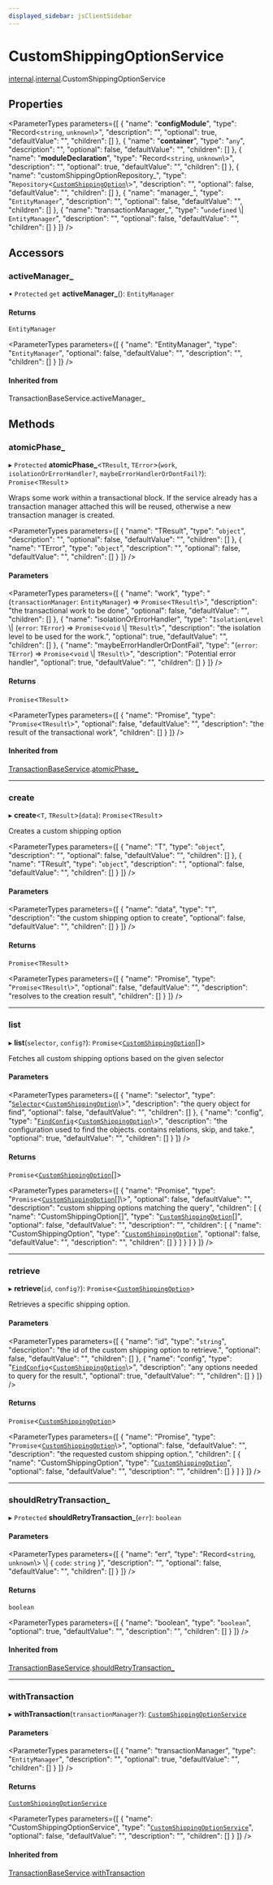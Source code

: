 ```yaml
---
displayed_sidebar: jsClientSidebar
---
```



# CustomShippingOptionService

[internal](../../admin_discounts/modules/admin_discounts.internal.mdx).[internal](../modules/admin_discounts.internal.internal.mdx).CustomShippingOptionService

## Properties

<ParameterTypes parameters={[
  {
    "name": "__configModule__",
    "type": "Record<`string`, `unknown`\\>",
    "description": "",
    "optional": true,
    "defaultValue": "",
    "children": []
  },
  {
    "name": "__container__",
    "type": "`any`",
    "description": "",
    "optional": false,
    "defaultValue": "",
    "children": []
  },
  {
    "name": "__moduleDeclaration__",
    "type": "Record<`string`, `unknown`\\>",
    "description": "",
    "optional": true,
    "defaultValue": "",
    "children": []
  },
  {
    "name": "customShippingOptionRepository_",
    "type": "`Repository`<[`CustomShippingOption`](admin_discounts.internal.internal.CustomShippingOption.mdx)\\>",
    "description": "",
    "optional": false,
    "defaultValue": "",
    "children": []
  },
  {
    "name": "manager_",
    "type": "`EntityManager`",
    "description": "",
    "optional": false,
    "defaultValue": "",
    "children": []
  },
  {
    "name": "transactionManager_",
    "type": "`undefined` \\| `EntityManager`",
    "description": "",
    "optional": false,
    "defaultValue": "",
    "children": []
  }
]} />

## Accessors

### activeManager\_

• `Protected` `get` **activeManager_**(): `EntityManager`

#### Returns

`EntityManager`

<ParameterTypes parameters={[
  {
    "name": "EntityManager",
    "type": "`EntityManager`",
    "optional": false,
    "defaultValue": "",
    "description": "",
    "children": []
  }
]} />

#### Inherited from

TransactionBaseService.activeManager\_

## Methods

### atomicPhase\_

▸ `Protected` **atomicPhase_**<`TResult`, `TError`\>(`work`, `isolationOrErrorHandler?`, `maybeErrorHandlerOrDontFail?`): `Promise`<`TResult`\>

Wraps some work within a transactional block. If the service already has
a transaction manager attached this will be reused, otherwise a new
transaction manager is created.

<ParameterTypes parameters={[
  {
    "name": "TResult",
    "type": "`object`",
    "description": "",
    "optional": false,
    "defaultValue": "",
    "children": []
  },
  {
    "name": "TError",
    "type": "`object`",
    "description": "",
    "optional": false,
    "defaultValue": "",
    "children": []
  }
]} />

#### Parameters

<ParameterTypes parameters={[
  {
    "name": "work",
    "type": "(`transactionManager`: `EntityManager`) => `Promise`<`TResult`\\>",
    "description": "the transactional work to be done",
    "optional": false,
    "defaultValue": "",
    "children": []
  },
  {
    "name": "isolationOrErrorHandler",
    "type": "`IsolationLevel` \\| (`error`: `TError`) => `Promise`<`void` \\| `TResult`\\>",
    "description": "the isolation level to be used for the work.",
    "optional": true,
    "defaultValue": "",
    "children": []
  },
  {
    "name": "maybeErrorHandlerOrDontFail",
    "type": "(`error`: `TError`) => `Promise`<`void` \\| `TResult`\\>",
    "description": "Potential error handler",
    "optional": true,
    "defaultValue": "",
    "children": []
  }
]} />

#### Returns

`Promise`<`TResult`\>

<ParameterTypes parameters={[
  {
    "name": "Promise",
    "type": "`Promise`<`TResult`\\>",
    "optional": false,
    "defaultValue": "",
    "description": "the result of the transactional work",
    "children": []
  }
]} />

#### Inherited from

[TransactionBaseService](admin_discounts.internal.internal.TransactionBaseService.mdx).[atomicPhase_](admin_discounts.internal.internal.TransactionBaseService.mdx#atomicphase_)

___

### create

▸ **create**<`T`, `TResult`\>(`data`): `Promise`<`TResult`\>

Creates a custom shipping option

<ParameterTypes parameters={[
  {
    "name": "T",
    "type": "`object`",
    "description": "",
    "optional": false,
    "defaultValue": "",
    "children": []
  },
  {
    "name": "TResult",
    "type": "`object`",
    "description": "",
    "optional": false,
    "defaultValue": "",
    "children": []
  }
]} />

#### Parameters

<ParameterTypes parameters={[
  {
    "name": "data",
    "type": "`T`",
    "description": "the custom shipping option to create",
    "optional": false,
    "defaultValue": "",
    "children": []
  }
]} />

#### Returns

`Promise`<`TResult`\>

<ParameterTypes parameters={[
  {
    "name": "Promise",
    "type": "`Promise`<`TResult`\\>",
    "optional": false,
    "defaultValue": "",
    "description": "resolves to the creation result",
    "children": []
  }
]} />

___

### list

▸ **list**(`selector`, `config?`): `Promise`<[`CustomShippingOption`](admin_discounts.internal.internal.CustomShippingOption.mdx)[]\>

Fetches all custom shipping options based on the given selector

#### Parameters

<ParameterTypes parameters={[
  {
    "name": "selector",
    "type": "[`Selector`](../modules/admin_discounts.internal.internal.mdx#selector)<[`CustomShippingOption`](admin_discounts.internal.internal.CustomShippingOption.mdx)\\>",
    "description": "the query object for find",
    "optional": false,
    "defaultValue": "",
    "children": []
  },
  {
    "name": "config",
    "type": "[`FindConfig`](../interfaces/admin_discounts.internal.internal.FindConfig.mdx)<[`CustomShippingOption`](admin_discounts.internal.internal.CustomShippingOption.mdx)\\>",
    "description": "the configuration used to find the objects. contains relations, skip, and take.",
    "optional": true,
    "defaultValue": "",
    "children": []
  }
]} />

#### Returns

`Promise`<[`CustomShippingOption`](admin_discounts.internal.internal.CustomShippingOption.mdx)[]\>

<ParameterTypes parameters={[
  {
    "name": "Promise",
    "type": "`Promise`<[`CustomShippingOption`](admin_discounts.internal.internal.CustomShippingOption.mdx)[]\\>",
    "optional": false,
    "defaultValue": "",
    "description": "custom shipping options matching the query",
    "children": [
      {
        "name": "CustomShippingOption[]",
        "type": "[`CustomShippingOption`](admin_discounts.internal.internal.CustomShippingOption.mdx)[]",
        "optional": false,
        "defaultValue": "",
        "description": "",
        "children": [
          {
            "name": "CustomShippingOption",
            "type": "[`CustomShippingOption`](admin_discounts.internal.internal.CustomShippingOption.mdx)",
            "optional": false,
            "defaultValue": "",
            "description": "",
            "children": []
          }
        ]
      }
    ]
  }
]} />

___

### retrieve

▸ **retrieve**(`id`, `config?`): `Promise`<[`CustomShippingOption`](admin_discounts.internal.internal.CustomShippingOption.mdx)\>

Retrieves a specific shipping option.

#### Parameters

<ParameterTypes parameters={[
  {
    "name": "id",
    "type": "`string`",
    "description": "the id of the custom shipping option to retrieve.",
    "optional": false,
    "defaultValue": "",
    "children": []
  },
  {
    "name": "config",
    "type": "[`FindConfig`](../interfaces/admin_discounts.internal.internal.FindConfig.mdx)<[`CustomShippingOption`](admin_discounts.internal.internal.CustomShippingOption.mdx)\\>",
    "description": "any options needed to query for the result.",
    "optional": true,
    "defaultValue": "",
    "children": []
  }
]} />

#### Returns

`Promise`<[`CustomShippingOption`](admin_discounts.internal.internal.CustomShippingOption.mdx)\>

<ParameterTypes parameters={[
  {
    "name": "Promise",
    "type": "`Promise`<[`CustomShippingOption`](admin_discounts.internal.internal.CustomShippingOption.mdx)\\>",
    "optional": false,
    "defaultValue": "",
    "description": "the requested custom shipping option.",
    "children": [
      {
        "name": "CustomShippingOption",
        "type": "[`CustomShippingOption`](admin_discounts.internal.internal.CustomShippingOption.mdx)",
        "optional": false,
        "defaultValue": "",
        "description": "",
        "children": []
      }
    ]
  }
]} />

___

### shouldRetryTransaction\_

▸ `Protected` **shouldRetryTransaction_**(`err`): `boolean`

#### Parameters

<ParameterTypes parameters={[
  {
    "name": "err",
    "type": "Record<`string`, `unknown`\\> \\| { `code`: `string`  }",
    "description": "",
    "optional": false,
    "defaultValue": "",
    "children": []
  }
]} />

#### Returns

`boolean`

<ParameterTypes parameters={[
  {
    "name": "boolean",
    "type": "`boolean`",
    "optional": true,
    "defaultValue": "",
    "description": "",
    "children": []
  }
]} />

#### Inherited from

[TransactionBaseService](admin_discounts.internal.internal.TransactionBaseService.mdx).[shouldRetryTransaction_](admin_discounts.internal.internal.TransactionBaseService.mdx#shouldretrytransaction_)

___

### withTransaction

▸ **withTransaction**(`transactionManager?`): [`CustomShippingOptionService`](admin_discounts.internal.internal.CustomShippingOptionService.mdx)

#### Parameters

<ParameterTypes parameters={[
  {
    "name": "transactionManager",
    "type": "`EntityManager`",
    "description": "",
    "optional": true,
    "defaultValue": "",
    "children": []
  }
]} />

#### Returns

[`CustomShippingOptionService`](admin_discounts.internal.internal.CustomShippingOptionService.mdx)

<ParameterTypes parameters={[
  {
    "name": "CustomShippingOptionService",
    "type": "[`CustomShippingOptionService`](admin_discounts.internal.internal.CustomShippingOptionService.mdx)",
    "optional": false,
    "defaultValue": "",
    "description": "",
    "children": []
  }
]} />

#### Inherited from

[TransactionBaseService](admin_discounts.internal.internal.TransactionBaseService.mdx).[withTransaction](admin_discounts.internal.internal.TransactionBaseService.mdx#withtransaction)
